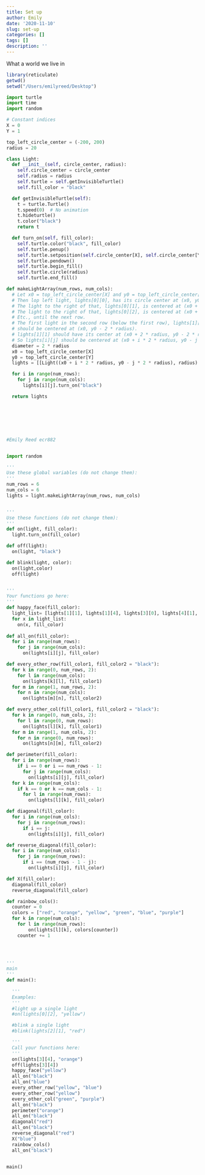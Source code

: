 ```yaml
---
title: Set up
author: Emily
date: '2020-11-10'
slug: set-up
categories: []
tags: []
description: ''
---
```


What a world we live in
```r

library(reticulate)
getwd()
setwd("/Users/emilyreed/Desktop")
```


```python
import turtle
import time
import random

# Constant indices
X = 0
Y = 1

top_left_circle_center = (-200, 200)
radius = 20

class Light:
  def __init__(self, circle_center, radius):
    self.circle_center = circle_center
    self.radius = radius
    self.turtle = self.getInvisibleTurtle()
    self.fill_color = "black"

  def getInvisibleTurtle(self):
    t = turtle.Turtle()
    t.speed(0)  # No animation
    t.hideturtle()
    t.color("black")
    return t

  def turn_on(self, fill_color):
    self.turtle.color("black", fill_color)
    self.turtle.penup()
    self.turtle.setposition(self.circle_center[X], self.circle_center[Y])
    self.turtle.pendown()
    self.turtle.begin_fill()
    self.turtle.circle(radius)
    self.turtle.end_fill()

def makeLightArray(num_rows, num_cols):
  # Let x0 = top_left_circle_center[X] and y0 = top_left_circle_center[Y].
  # Then lop left light, lights[0][0], has its circle center at (x0, y0).
  # The light to the right of that, lights[0][1], is centered at (x0 + 2 * radius, y0).
  # The light to the right of that, lights[0][2], is centered at (x0 + 4 * radius, y0).
  # Etc., until the next row.
  # The first light in the second row (below the first row), lights[1][0],
  # should be centered at (x0, y0 - 2 * radius).
  # lights[1][1] should have its center at (x0 + 2 * radius, y0 - 2 * radius), etc.
  # So lights[i][j] should be centered at (x0 + i * 2 * radius, y0 - j * 2 * radius).
  diameter = 2 * radius
  x0 = top_left_circle_center[X]
  y0 = top_left_circle_center[Y]
  lights = [[Light((x0 + i * 2 * radius, y0 - j * 2 * radius), radius) for i in range(num_rows)] for j in range(num_cols)]

  for i in range(num_rows):
    for j in range(num_cols):
      lights[i][j].turn_on("black")

  return lights







#Emily Reed ecr882


import random

'''
Use these global variables (do not change them):
'''
num_rows = 6
num_cols = 6
lights = light.makeLightArray(num_rows, num_cols)


'''
Use these functions (do not change them):
'''
def on(light, fill_color):
  light.turn_on(fill_color)

def off(light):
  on(light, "black")

def blink(light, color):
  on(light,color)
  off(light)


'''
Your functions go here:
'''
def happy_face(fill_color):
  light_list= [lights[1][1], lights[1][4], lights[3][0], lights[4][1], lights[5][2], lights[5][3], lights[4][4], lights[3][5]]
  for x in light_list:
    on(x, fill_color)
  
def all_on(fill_color):
  for i in range(num_rows):
    for j in range(num_cols):
      on(lights[i][j], fill_color)

def every_other_row(fill_color1, fill_color2 = "black"):
  for k in range(0, num_rows, 2):
    for l in range(num_cols):
      on(lights[k][l], fill_color1)
  for m in range(1, num_rows, 2):
    for n in range(num_cols):
      on(lights[m][n], fill_color2)

def every_other_col(fill_color1, fill_color2 = "black"):
  for k in range(0, num_cols, 2):
    for l in range(0, num_rows):
      on(lights[l][k], fill_color1)
  for m in range(1, num_cols, 2):
    for n in range(0, num_rows):
      on(lights[n][m], fill_color2)

def perimeter(fill_color):
  for i in range(num_rows):
    if i == 0 or i == num_rows - 1:
      for j in range(num_cols):
        on(lights[i][j], fill_color)
  for k in range(num_cols):
    if k == 0 or k == num_cols - 1:
      for l in range(num_rows):
        on(lights[l][k], fill_color)

def diagonal(fill_color):
  for i in range(num_cols):
    for j in range(num_rows):
      if i == j:
        on(lights[i][j], fill_color)

def reverse_diagonal(fill_color):
  for i in range(num_cols):
    for j in range(num_rows):
      if i == (num_rows - 1 - j):
        on(lights[i][j], fill_color)

def X(fill_color):
  diagonal(fill_color)
  reverse_diagonal(fill_color)

def rainbow_cols():
  counter = 0
  colors = ["red", "orange", "yellow", "green", "blue", "purple"]
  for k in range(num_cols):
    for l in range(num_rows):
        on(lights[l][k], colors[counter])
    counter += 1


  

'''
main
'''
def main():
  
  '''
  Examples:
  '''
  #light up a single light
  #on(lights[0][2], "yellow")

  #blink a single light
  #blink(lights[2][1], "red")

  '''
  Call your functions here:
  '''
  on(lights[3][4], "orange")
  off(lights[3][4])
  happy_face("yellow")
  all_on("black")
  all_on("blue")
  every_other_row("yellow", "blue")
  every_other_row("yellow")
  every_other_col("green", "purple")
  all_on("black")
  perimeter("orange")
  all_on("black")
  diagonal("red")
  all_on("black")
  reverse_diagonal("red")
  X("blue")
  rainbow_cols()
  all_on("black")
  

main()
  


```